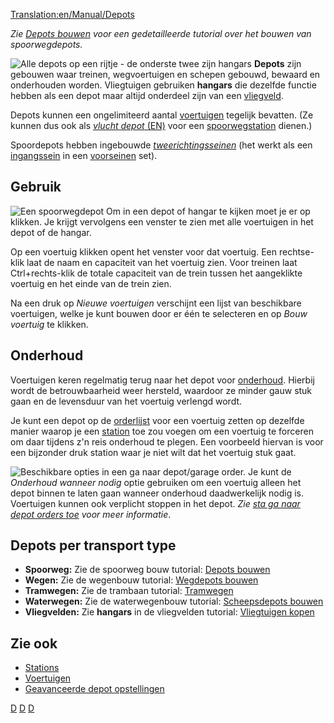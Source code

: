 [[Translation:en/Manual/Depots]]

''Zie [[nl/Manual/Depots bouwen|Depots bouwen]] voor een gedetailleerde tutorial over het bouwen van spoorwegdepots.''

[[File:en/Manual/Depots.png|frame|left|Alle depots op een rijtje - de onderste twee zijn hangars]]
'''Depots''' zijn gebouwen waar treinen, wegvoertuigen en schepen gebouwd, bewaard en onderhouden worden. Vliegtuigen gebruiken '''hangars''' die dezelfde functie hebben als een depot maar altijd onderdeel zijn van een [[nl/Manual/Vliegveld|vliegveld]].

Depots kunnen een ongelimiteerd aantal [[nl/Manual/Voertuigen|voertuigen]] tegelijk bevatten. (Ze kunnen dus ook als [[nl/Manual/Spoorwegstation#escape-depot|''vlucht depot'' (EN)]] voor een [[nl/Manual/Spoorwegstation|spoorwegstation]] dienen.)

Spoordepots hebben ingebouwde [[nl/Manual/Seinen#tweerichtingsseinen|''tweerichtingsseinen'']] (het werkt als een [[nl/Manual/Seinen#ingangssein|ingangssein]] in een [[nl/Manual/Seinen#voorseinen|voorseinen]] set).

==Gebruik==
[[File:en/Manual/RailwayDepotWindow.png|frame|Een spoorwegdepot]]
Om in een depot of hangar te kijken moet je er op klikken. Je krijgt vervolgens een venster te zien met alle voertuigen in het depot of de hangar.

Op een voertuig klikken opent het venster voor dat voertuig. Een rechtse-klik laat de naam en capaciteit van het voertuig zien. Voor treinen laat Ctrl+rechts-klik de totale capaciteit van de trein tussen het aangeklikte voertuig en het einde van de trein zien.

Na een druk op ''Nieuwe voertuigen'' verschijnt een lijst van beschikbare voertuigen, welke je kunt bouwen door er één te selecteren en op ''Bouw voertuig'' te klikken.

==Onderhoud==

Voertuigen keren regelmatig terug naar het depot voor [[nl/Manual/Onderhoud|onderhoud]]. Hierbij wordt de betrouwbaarheid weer hersteld, waardoor ze minder gauw stuk gaan en de levensduur van het voertuig verlengd wordt.

Je kunt een depot op de [[nl/Manual/Orders|orderlijst]] voor een voertuig zetten op dezelfde manier waarop je een [[nl/Manual/Stations|station]] toe zou voegen om een voertuig te forceren om daar tijdens z'n reis onderhoud te plegen. Een voorbeeld hiervan is voor een bijzonder druk station waar je niet wilt dat het voertuig stuk gaat.

[[File:en/Ganaardepotorder2.png|frame|right|Beschikbare opties in een ''ga naar depot/garage'' order.]]
Je kunt de ''Onderhoud wanneer nodig'' optie gebruiken om een voertuig alleen het depot binnen te laten gaan wanneer onderhoud daadwerkelijk nodig is. Voertuigen kunnen ook verplicht stoppen in het depot. ''Zie [[nl/Archive/Manual/Settings/Sta ga naar depot orders toe|sta ga naar depot orders toe]] voor meer informatie''.{{en/-right}}

==Depots per transport type==
*'''Spoorweg:''' Zie de spoorweg bouw tutorial: [[nl/Manual/Depots bouwen|Depots bouwen]]
*'''Wegen:''' Zie de wegenbouw tutorial: [[nl/Manual/Bouw garage|Wegdepots bouwen]]
*'''Tramwegen:''' Zie de trambaan tutorial: [[nl/Manual/Tramwegen|Tramwegen]]
*'''Waterwegen:''' Zie de waterwegenbouw tutorial: [[nl/Manual/Bouw dok|Scheepsdepots bouwen]]
*'''Vliegvelden:''' Zie '''hangars''' in de vliegvelden tutorial: [[nl/Manual/Vliegtuigen kopen en verkopen#vliegtuig-bouwen|Vliegtuigen kopen]]

==Zie ook==
*[[nl/Manual/Stations|Stations]]
*[[nl/Manual/Voertuigen|Voertuigen]]
*[[nl/Manual/Depots bouwen#geavanceerde-depot-opstellingen|Geavanceerde depot opstellingen]]

[[Category:nl/Manual/Constructie|D]]
[[Category:nl/Manual/Voertuigen|D]]
[[Category:nl/Manual/Spelen|D]]